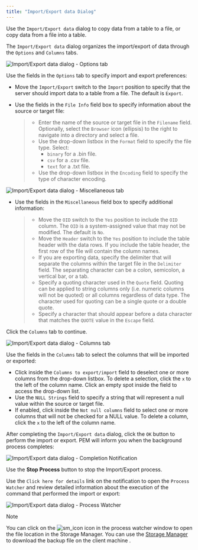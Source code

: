 ```yaml
---
title: "Import/Export data Dialog"
---
```


<div id="import_export_data" class="registered_link"></div>

Use the `Import/Export data` dialog to copy data from a table to a file, or copy data from a file into a table.

The `Import/Export data` dialog organizes the import/export of data through the `Options` and `Columns` tabs.

![Import/Export data dialog - Options tab](../images/import_export_options.png)

Use the fields in the `Options` tab to specify import and export preferences:

-   Move the `Import/Export` switch to the `Import` position to specify that the server should import data to a table from a file. The default is `Export`.

-   Use the fields in the `File Info` field box to specify information about the source or target file:

    > -   Enter the name of the source or target file in the `Filename` field. Optionally, select the `Browser` icon (ellipsis) to the right to navigate into a directory and select a file.
    > -   Use the drop-down listbox in the `Format` field to specify the file type. Select:
    >     -   `binary` for a .bin file.
    >     -   `csv` for a .csv file.
    >     -   `text` for a .txt file.
    > -   Use the drop-down listbox in the `Encoding` field to specify the type of character encoding.

![Import/Export data dialog - Miscellaneous tab](../images/import_export_miscellaneous.png)

-   Use the fields in the `Miscellaneous` field box to specify additional information:

    > -   Move the `OID` switch to the `Yes` position to include the `OID` column. The `OID` is a system-assigned value that may not be modified. The default is `No`.
    > -   Move the `Header` switch to the `Yes` position to include the table header with the data rows. If you include the table header, the first row of the file will contain the column names.
    > -   If you are exporting data, specify the delimiter that will separate the columns within the target file in the `Delimiter` field. The separating character can be a colon, semicolon, a vertical bar, or a tab.
    > -   Specify a quoting character used in the `Quote` field. Quoting can be applied to string columns only (i.e. numeric columns will not be quoted) or all columns regardless of data type. The character used for quoting can be a single quote or a double quote.
    > -   Specify a character that should appear before a data character that matches the `QUOTE` value in the `Escape` field.

Click the `Columns` tab to continue.

![Import/Export data dialog - Columns tab](../images/import_export_columns.png)

Use the fields in the `Columns` tab to select the columns that will be imported or exported:

-   Click inside the `Columns to export/import` field to deselect one or more columns from the drop-down listbox. To delete a selection, click the `x` to the left of the column name. Click an empty spot inside the field to access the drop-down list.
-   Use the `NULL Strings` field to specify a string that will represent a null value within the source or target file.
-   If enabled, click inside the `Not null columns` field to select one or more columns that will not be checked for a NULL value. To delete a column, click the `x` to the left of the column name.

After completing the `Import/Export data` dialog, click the `OK` button to perform the import or export. PEM will inform you when the background process completes:

![Import/Export data dialog - Completion Notification](../images/import_export_complete.png)

Use the **Stop Process** button to stop the Import/Export process.

Use the `Click here for details` link on the notification to open the `Process Watcher` and review detailed information about the execution of the command that performed the import or export:

![Import/Export data dialog - Process Watcher](../images/import_export_pw.png)

<div class="note">

<div class="title">

Note

</div>

You can click on the ![sm_icon](../images/sm_icon.png) icon in the process watcher window to open the file location in the Storage Manager. You can use the [Storage Manager](../05_storage_manager/#storage_manager) to download the backup file on the client machine .

</div>
